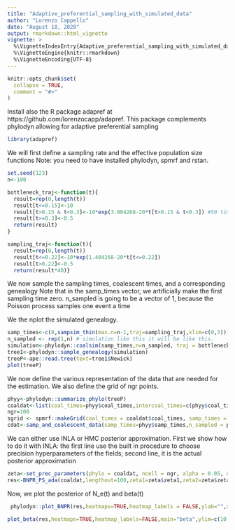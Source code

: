 ```yaml
---
title: "Adaptive_preferential_sampling_with_simulated_data"
author: "Lorenzo Cappello"
date: "August 18, 2020"
output: rmarkdown::html_vignette
vignette: >
  %\VignetteIndexEntry{Adaptive_preferential_sampling_with_simulated_data}
  %\VignetteEngine{knitr::rmarkdown}
  %\VignetteEncoding{UTF-8}
---
```


```r
knitr::opts_chunk$set(
  collapse = TRUE,
  comment = "#>"
)
```

Install also the R package adapref at https://github.com/lorenzocapp/adapref. 
This package complements phylodyn allowing for adaptive preferential sampling
```r
library(adapref)
```

We will first define a sampling rate and the effective population size functions
Note: you need to have installed phylodyn, spmrf and rstan. 

```r

set.seed(123)
n<-100

bottleneck_traj<-function(t){
  result=rep(0,length(t))
  result[t<=0.15]<-10
  result[t>0.15 & t<0.3]<-10*exp(3.004268-20*t[t>0.15 & t<0.3]) #50 times smaller
  result[t>=0.3]<-0.5
  return(result)
}

sampling_traj<-function(t){
  result=rep(0,length(t))
  result[t<=0.22]<-10*exp(1.404268-20*t[t<=0.22])
  result[t>0.22]<-0.5
  return(result*40)}
```

We now sample the sampling times, coalescent times, and a corresponding genealogy
Note that in the samp_times vector, we artificially make the first sampling time zero.
n_sampled is going to be a vector of 1, because the Poisson process samples one event a time

We the nplot the simulated genealogy. 
```r
samp_times<-c(0,sampsim_thin(max.n=n-1,traj=sampling_traj,xlim=c(0,3))[-n+1])
n_sampled <- rep(1,n) # simulation like this it will be like this.
simulation<-phylodyn::coalsim(samp_times,n=n_sampled, traj = bottleneck_traj)
tree1<-phylodyn::sample_genealogy(simulation)
treeP<-ape::read.tree(text=tree1$Newick)
plot(treeP)

```

We now define the various representation of the data that are needed for the estimation.
We also define the grid of ngr points. 
```r
phyy<-phylodyn::summarize_phylo(treeP)
coaldat<-list(coal_times=phyy$coal_times,intercoal_times=c(phyy$coal_times[1],diff(phyy$coal_times)),samp_times=phyy$samp_times,n_sampled=phyy$n_sampled)
ngr=100
sgrid <- spmrf::makeGrid(coal_times = coaldat$coal_times, samp_times = phyy$samp_times, Ngrid=(ngr+1))
cdat<-samp_and_coalescent_data(samp_times=phyy$samp_times,n_sampled = phyy$n_sampled,coal_times=coaldat$coal_times,grid=sgrid$grid)

```

We can either use INLA or HMC posterior approximation.
First we show how to do it with INLA: the first line use the built in procedure to choose precision hyperparameters of the fields; second line, it is the actual posterior approximation


```r

zeta<-set_prec_parameters(phylo = coaldat, ncell = ngr, alpha = 0.05, order.c = 1, order.s = 1)
res<-BNPR_PS_ada(coaldat,lengthout=100,zeta1=zeta$zeta1,zeta2=zeta$zeta2)

```

Now, we plot the posterior of N_e(t) and beta(t)
```r
 phylodyn::plot_BNPR(res,heatmaps=TRUE,heatmap_labels = FALSE,ylab="",xlab = "",main="effective pop size")

plot_beta(res,heatmaps=TRUE,heatmap_labels=FALSE,main="beta",ylim=c(10,100),xlim=c(1,0))

```
